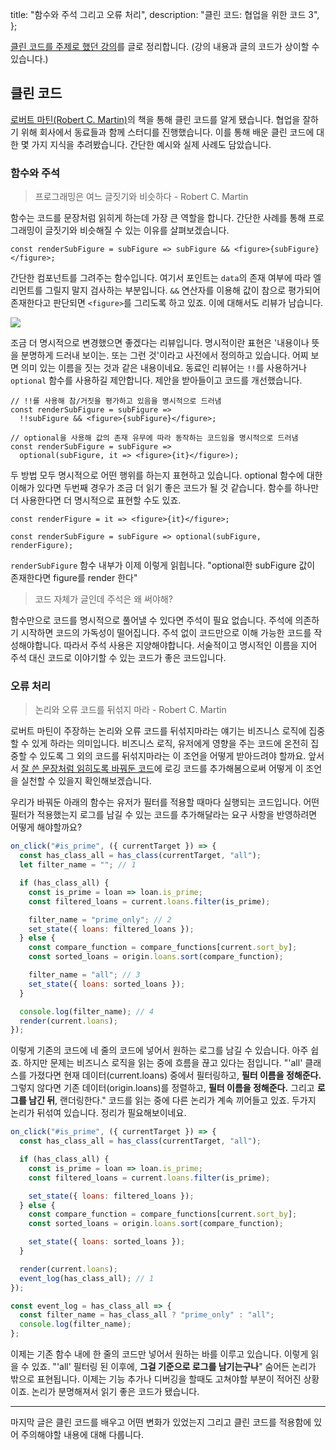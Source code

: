   title: "함수와 주석 그리고 오류 처리",
  description: "클린 코드: 협업을 위한 코드 3",
};

[클린 코드를 주제로 했던 강의](https://speakerdeck.com/hajoeun/200107-ssafy)를 글로 정리합니다. (강의 내용과 글의 코드가 상이할 수 있습니다.)

## 클린 코드

[로버트 마틴(Robert C. Martin)](https://en.wikipedia.org/wiki/Robert_C._Martin)의 책을 통해 클린 코드를 알게 됐습니다. 협업을 잘하기 위해 회사에서 동료들과 함께 스터디를 진행했습니다. 이를 통해 배운 클린 코드에 대한 몇 가지 지식을 추려봤습니다. 간단한 예시와 실제 사례도 담았습니다.

### 함수와 주석

> 프로그래밍은 여느 글짓기와 비슷하다 - Robert C. Martin

함수는 코드를 문장처럼 읽히게 하는데 가장 큰 역할을 합니다. 간단한 사례를 통해 프로그래밍이 글짓기와 비슷해질 수 있는 이유를 살펴보겠습니다.

```tsx
const renderSubFigure = subFigure => subFigure && <figure>{subFigure}</figure>;
```

간단한 컴포넌트를 그려주는 함수입니다. 여기서 포인트는 `data`의 존재 여부에 따라 엘리먼트를 그릴지 말지 검사하는 부분입니다. `&&` 연산자를 이용해 값이 참으로 평가되어 존재한다고 판단되면 `<figure>`를 그리도록 하고 있죠. 이에 대해서도 리뷰가 남습니다.

![](/images/clean-code/code-review-4.png)

조금 더 명시적으로 변경했으면 좋겠다는 리뷰입니다. 명시적이란 표현은 '내용이나 뜻을 분명하게 드러내 보이는. 또는 그런 것'이라고 사전에서 정의하고 있습니다. 어찌 보면 의미 있는 이름을 짓는 것과 같은 내용이네요. 동료인 리뷰어는 `!!`를 사용하거나 `optional` 함수를 사용하길 제안합니다. 제안을 받아들이고 코드를 개선했습니다.

```tsx
// !!를 사용해 참/거짓을 평가하고 있음을 명시적으로 드러냄
const renderSubFigure = subFigure =>
  !!subFigure && <figure>{subFigure}</figure>;
```

```tsx
// optional을 사용해 값의 존재 유무에 따라 동작하는 코드임을 명시적으로 드러냄
const renderSubFigure = subFigure =>
  optional(subFigure, it => <figure>{it}</figure>);
```

두 방법 모두 명시적으로 어떤 행위를 하는지 표현하고 있습니다. optional 함수에 대한 이해가 있다면 두번째 경우가 조금 더 읽기 좋은 코드가 될 것 같습니다. 함수를 하나만 더 사용한다면 더 명시적으로 표현할 수도 있죠.

```tsx
const renderFigure = it => <figure>{it}</figure>;

const renderSubFigure = subFigure => optional(subFigure, renderFigure);
```

`renderSubFigure` 함수 내부가 이제 이렇게 읽힙니다. "optional한 subFigure 값이 존재한다면 figure를 render 한다"

> 코드 자체가 글인데 주석은 왜 써야해?

함수만으로 코드를 명시적으로 풀어낼 수 있다면 주석이 필요 없습니다. 주석에 의존하기 시작하면 코드의 가독성이 떨어집니다. 주석 없이 코드만으로 이해 가능한 코드를 작성해야합니다. 따라서 주석 사용은 지양해야합니다. 서술적이고 명시적인 이름을 지어 주석 대신 코드로 이야기할 수 있는 코드가 좋은 코드입니다.

### 오류 처리

> 논리와 오류 코드를 뒤섞지 마라 - Robert C. Martin

로버트 마틴이 주장하는 논리와 오류 코드를 뒤섞지마라는 얘기는 비즈니스 로직에 집중할 수 있게 하라는 의미입니다. 비즈니스 로직, 유저에게 영향을 주는 코드에 온전히 집중할 수 있도록 그 외의 코드를 뒤섞지마라는 이 조언을 어떻게 받아드려야 할까요. 앞서서 [잘 쓴 문장처럼 읽히도록 바꿔둔 코드](/clean-code/#깨끗한-코드)에 로깅 코드를 추가해봄으로써 어떻게 이 조언을 실천할 수 있을지 확인해보겠습니다.

우리가 바꿔둔 아래의 함수는 유저가 필터를 적용할 때마다 실행되는 코드입니다. 어떤 필터가 적용했는지 로그를 남길 수 있는 코드를 추가해달라는 요구 사항을 반영하려면 어떻게 해야할까요?

```js
on_click("#is_prime", ({ currentTarget }) => {
  const has_class_all = has_class(currentTarget, "all");
  let filter_name = ""; // 1

  if (has_class_all) {
    const is_prime = loan => loan.is_prime;
    const filtered_loans = current.loans.filter(is_prime);

    filter_name = "prime_only"; // 2
    set_state({ loans: filtered_loans });
  } else {
    const compare_function = compare_functions[current.sort_by];
    const sorted_loans = origin.loans.sort(compare_function);

    filter_name = "all"; // 3
    set_state({ loans: sorted_loans });
  }

  console.log(filter_name); // 4
  render(current.loans);
});
```

이렇게 기존의 코드에 네 줄의 코드에 넣어서 원하는 로그를 남길 수 있습니다. 아주 쉽죠. 하지만 문제는 비즈니스 로직을 읽는 중에 흐름을 끊고 있다는 점입니다. "'all' 클래스를 가졌다면 현재 데이터(current.loans) 중에서 필터링하고, **필터 이름을 정해준다.** 그렇지 않다면 기존 데이터(origin.loans)를 정렬하고, **필터 이름을 정해준다.** 그리고 **로그를 남긴 뒤**, 랜더링한다." 코드를 읽는 중에 다른 논리가 계속 끼어들고 있죠. 두가지 논리가 뒤섞여 있습니다. 정리가 필요해보이네요.

```js
on_click("#is_prime", ({ currentTarget }) => {
  const has_class_all = has_class(currentTarget, "all");

  if (has_class_all) {
    const is_prime = loan => loan.is_prime;
    const filtered_loans = current.loans.filter(is_prime);

    set_state({ loans: filtered_loans });
  } else {
    const compare_function = compare_functions[current.sort_by];
    const sorted_loans = origin.loans.sort(compare_function);

    set_state({ loans: sorted_loans });
  }

  render(current.loans);
  event_log(has_class_all); // 1
});

const event_log = has_class_all => {
  const filter_name = has_class_all ? "prime_only" : "all";
  console.log(filter_name);
};
```

이제는 기존 함수 내에 한 줄의 코드만 넣어서 원하는 바를 이루고 있습니다. 이렇게 읽을 수 있죠. "'all' 필터링 된 이후에, **그걸 기준으로 로그를 남기는구나**" 숨어든 논리가 밖으로 표현됩니다. 이제는 기능 추가나 디버깅을 할때도 고쳐야할 부분이 적어진 상황이죠. 논리가 분명해져서 읽기 좋은 코드가 됐습니다.

---

마지막 글은 클린 코드를 배우고 어떤 변화가 있었는지 그리고 클린 코드를 적용함에 있어 주의해야할 내용에 대해 다룹니다.
